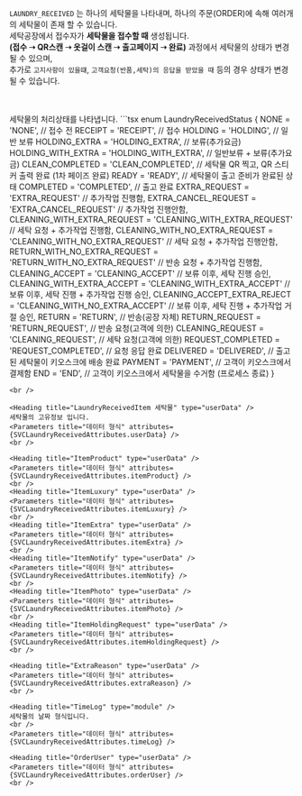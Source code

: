 
<Heading title="Laundry_Received란?" />

`LAUNDRY_RECEIVED` 는 하나의 세탁물을 나타내며, 하나의 주문(ORDER)에 속해 여러개의 세탁물이 존재 할 수 있습니다.<br />
세탁공장에서 접수자가 **세탁물을 접수할 때** 생성됩니다. <br />
**(접수 ➝ QR스캔 ➝ 옷걸이 스캔 ➝ 출고페이지 ➝ 완료)** 과정에서 세탁물의 상태가 변경 될 수 있으며,<br />
추가로 `고지사항이 있을떄`, `고객요청(반품,세탁)의 응답을 받았을 때` 등의 경우 상태가 변경 될 수 있습니다.

<br />

<Heading title="SVCLAUNDRY_RECEIVED 컨테이너" type="doc" />
<Parameters title="데이터 형식" attributes={SVCLaundryReceivedAttributes.root} />
<br />

<Heading title="LaundryReceivedStatus" type="module" />
세탁물의 처리상태를 나타냅니다. 
```tsx
enum LaundryReceivedStatus {
  NONE = 'NONE', // 접수 전
  RECEIPT = 'RECEIPT', // 접수
  HOLDING = 'HOLDING', // 일반 보류
  HOLDING_EXTRA = 'HOLDING_EXTRA', // 보류(추가요금)
  HOLDING_WITH_EXTRA = 'HOLDING_WITH_EXTRA', // 일반보류 + 보류(추가요금)
  CLEAN_COMPLETED = 'CLEAN_COMPLETED', // 세탁물 QR 찍고, QR 스티커 출력 완료 (1차 페이즈 완료)
  READY = 'READY', // 세탁물이 출고 준비가 완료된 상태
  COMPLETED = 'COMPLETED', // 출고 완료
  EXTRA_REQUEST = 'EXTRA_REQUEST' // 추가작업 진행함,
  EXTRA_CANCEL_REQUEST = 'EXTRA_CANCEL_REQUEST' // 추가작업 진행안함,
  CLEANING_WITH_EXTRA_REQUEST = 'CLEANING_WITH_EXTRA_REQUEST' // 세탁 요청 + 추가작업 진행함,
  CLEANING_WITH_NO_EXTRA_REQUEST = 'CLEANING_WITH_NO_EXTRA_REQUEST' // 세탁 요청 + 추가작업 진행안함,
  RETURN_WITH_NO_EXTRA_REQUEST = 'RETURN_WITH_NO_EXTRA_REQUEST' // 반송 요청 + 추가작업 진행함,
  CLEANING_ACCEPT = 'CLEANING_ACCEPT' // 보류 이후, 세탁 진행 승인,
  CLEANING_WITH_EXTRA_ACCEPT = 'CLEANING_WITH_EXTRA_ACCEPT' // 보류 이후, 세탁 진행 + 추가작업 진행 승인,
  CLEANING_ACCEPT_EXTRA_REJECT = 'CLEANING_WITH_NO_EXTRA_ACCEPT' // 보류 이후, 세탁 진행 + 추가작업 거절 승인,
  RETURN = 'RETURN', // 반송(공장 자체)
  RETURN_REQUEST = 'RETURN_REQUEST', // 반송 요청(고객에 의한)
  CLEANING_REQUEST = 'CLEANING_REQUEST', // 세탁 요청(고객에 의한)
  REQUEST_COMPLETED = 'REQUEST_COMPLETED', // 요청 응답 완료
  DELIVERED = 'DELIVERED', // 출고된 세탁물이 키오스크에 배송 완료
  PAYMENT = 'PAYMENT', // 고객이 키오스크에서 결제함
  END = 'END', // 고객이 키오스크에서 세탁물을 수거함 (프로세스 종료)
}

```
<br />

<Heading title="LaundryReceivedItem 세탁물" type="userData" />
세탁물의 고유정보 입니다.
<Parameters title="데이터 형식" attributes={SVCLaundryReceivedAttributes.userData} />
<br />

<Heading title="ItemProduct" type="userData" />
<Parameters title="데이터 형식" attributes={SVCLaundryReceivedAttributes.itemProduct} />
<br />
<Heading title="ItemLuxury" type="userData" />
<Parameters title="데이터 형식" attributes={SVCLaundryReceivedAttributes.itemLuxury} />
<br />
<Heading title="ItemExtra" type="userData" />
<Parameters title="데이터 형식" attributes={SVCLaundryReceivedAttributes.itemExtra} />
<br />
<Heading title="ItemNotify" type="userData" />
<Parameters title="데이터 형식" attributes={SVCLaundryReceivedAttributes.itemNotify} />
<br />
<Heading title="ItemPhoto" type="userData" />
<Parameters title="데이터 형식" attributes={SVCLaundryReceivedAttributes.itemPhoto} />
<br />
<Heading title="ItemHoldingRequest" type="userData" />
<Parameters title="데이터 형식" attributes={SVCLaundryReceivedAttributes.itemHoldingRequest} />
<br />

<Heading title="ExtraReason" type="userData" />
<Parameters title="데이터 형식" attributes={SVCLaundryReceivedAttributes.extraReason} />
<br />

<Heading title="TimeLog" type="module" />
세탁물의 날짜 형식입니다.
<br />
<Parameters title="데이터 형식" attributes={SVCLaundryReceivedAttributes.timeLog} />

<Heading title="OrderUser" type="userData" />
<Parameters title="데이터 형식" attributes={SVCLaundryReceivedAttributes.orderUser} />
<br />

```

```

```

